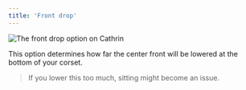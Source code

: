 ```yaml
---
title: 'Front drop'
---
```


![The front drop option on Cathrin](./frontdrop.svg)

This option determines how far the center front will be lowered at the bottom of your corset.

> If you lower this too much, sitting might become an issue.

